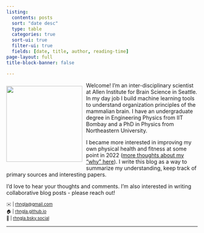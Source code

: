 ```yaml
---
listing:
  contents: posts
  sort: "date desc"
  type: table
  categories: true
  sort-ui: true
  filter-ui: true
  fields: [date, title, author, reading-time]
page-layout: full
title-block-banner: false

---
```


:::{}
![](assets/blog abstract.png){width=200 style="float: left; margin: 10px 10px 10px 0px;"}

Welcome! I'm an inter-disciplinary scientist at Allen Institute for Brain Science in Seattle. In my day job I build machine learning tools to understand organization principles of the mammalian brain. I have an undergraduate degree in Engineering Physics from IIT Bombay and a PhD in Physics from Northeastern University.
:::

I became more interested in improving my own physical health and fitness at some point in 2022 ([more thoughts about my "why" here](https://substack.com/home/post/p-46208024)). I write this blog as a way to summarize my understanding, keep track of primary sources and interesting papers.

I'd love to hear your thoughts and comments. I'm also interested in writing collaborative blog posts - please reach out! 

:::{style="font-size: 80%;"}
✉️ | [rhngla@gmail.com](mailto:rhngla@gmail.com) <br>
🏠 | [rhngla.github.io](https://rhngla.github.io) <br>
🦋 | [rhngla.bsky.social](https://bsky.app/profile/rhngla.bsky.social) <br>
:::

---